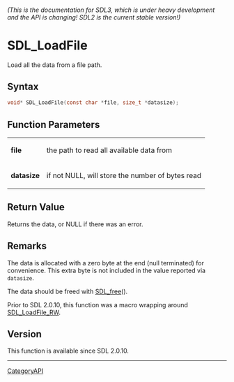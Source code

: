 ====== (This is the documentation for SDL3, which is under heavy development and the API is changing! SDL2 is the current stable version!) ======
= SDL_LoadFile =

Load all the data from a file path.

== Syntax ==

<syntaxhighlight lang='c'>
void* SDL_LoadFile(const char *file, size_t *datasize);
</syntaxhighlight>

== Function Parameters ==

{|
|'''file'''
|the path to read all available data from
|-
|'''datasize'''
|if not NULL, will store the number of bytes read
|}

== Return Value ==

Returns the data, or NULL if there was an error.

== Remarks ==

The data is allocated with a zero byte at the end (null terminated) for
convenience. This extra byte is not included in the value reported via
<code>datasize</code>.

The data should be freed with [[SDL_free]]().

Prior to SDL 2.0.10, this function was a macro wrapping around
[[SDL_LoadFile_RW]].

== Version ==

This function is available since SDL 2.0.10.

----
[[CategoryAPI]]


